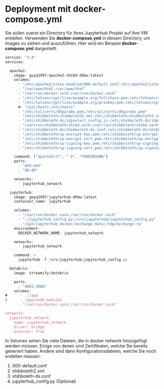 # Deployment mit docker-compose.yml

Sie sollen zuerst ein Directory für Ihres Jupyterhub Projekt auf Ihre VM erstellen. 
Verwenden Sie **docker-compose.yml** in deisem Directory, um Images zu ziehen und auszuführen.
Hier wird ein Beispiel **docker-compose.yml** dargestellt.

```js
version: "3.8"
services:

  apache2:
    image: guyq1997/apache2-shibd-dhbw:latest
    volumes:
      - "/etc/apache2/sites-enabled/000-default.conf:/etc/apache2/sites-enabled/000-default.conf"
      - "/var/www/html:/var/www/html"
      - "/var/run/docker.sock:/var/run/docker.sock"
      - "/etc/letsencrypt/live/example.org/fullchain.pem:/etc/letsencrypt/live/example.org/fullchain.pem"      
      - "/etc/letsencrypt/live/example.org/privkey.pem:/etc/letsencrypt/live/example.org/privkey.pem"     
      #- "/etc/hosts:/etc/hosts"
      - "/etc/ssl/certs/dhparams.pem:/etc/ssl/certs/dhparams.pem"
      - "/etc/shibboleth/shibboleth2.xml:/etc/shibboleth/shibboleth2.xml"
      - "/etc/shibboleth-ds/idpselect_config.js:/etc/shibboleth-ds/idpselect_config.js"
      - "/var/run/shibboleth/shibd.sock:/var/run/shibboleth/shibd.sock"
      - "/etc/shibboleth-ds/shibboleth-ds.conf:/etc/shibboleth-ds/shibboleth-ds.conf"
      - "/etc/shibboleth/sp-encrypt-key.pem:/etc/shibboleth/sp-encrypt-key.pem"
      - "/etc/shibboleth/sp-encrypt-cert.pem:/etc/shibboleth/sp-encrypt-cert.pem"
      - "/etc/shibboleth/sp-signing-key.pem:/etc/shibboleth/sp-signing-key.pem"
      - "/etc/shibboleth/sp-signing-cert.pem:/etc/shibboleth/sp-signing-cert.pem"

    command: ["apache2ctl", "-D", "FOREGROUND"]
    ports:
      - "443:443"
      - "80:80"

    networks:
      - jupyterhub_network

  jupyterhub:
    image: guyq1997/jupyterhub-dhbw:latest
    container_name: jupyterhub

    volumes:
      - "/var/run/docker.sock:/var/run/docker.sock"
      - "./jupyterhub_config.py:/srv/jupyterhub/jupyterhub_config.py"
      - "/opt/jupyterhub_docker/exchange_data:/tmp/exchange:rw"
    environment:
      DOCKER_NETWORK_NAME: jupyterhub_network

    networks:
      - jupyterhub_network

    command: >
      jupyterhub -f /srv/jupyterhub/jupyterhub_config.py

  databrix:
    image: streamify/databrix

    ports:
      - "4001:3000"
    volumes:
#      - .:/app
#      - /app/node_modules
      - "/var/run/docker.sock:/var/run/docker.sock"

networks:
  jupyterhub_network:
    name: jupyterhub_network
    driver: bridge
    external: True

```

In Volumes sehen Sie viele Dateien, die in docker network hinzugefügt werden müssen.
Einige von denen sind Zertifikaten, welche Sie bereits generiert haben.
Andere sind dann Konfigurationsdateien, welche Sie noch erstellen müssen:
1. 000-default.conf
2. shibboleth2.xml
3. shibboleth-ds.conf
4. jupyterhub_config.py (Optional)
